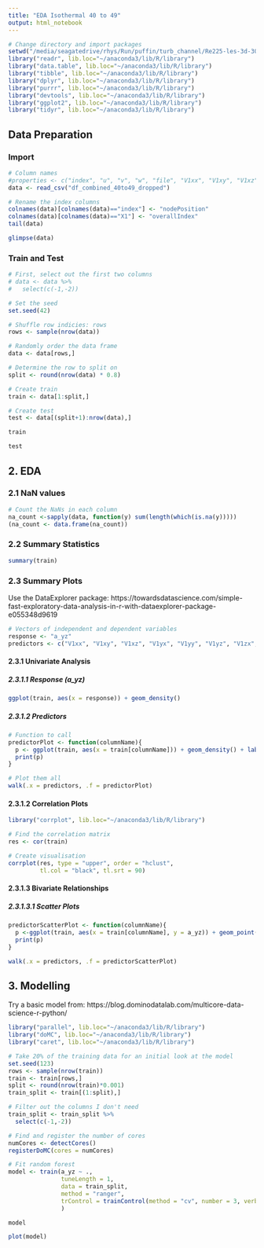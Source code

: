 ```yaml
---
title: "EDA Isothermal 40 to 49"
output: html_notebook
---
```


```r
# Change directory and import packages
setwd("/media/seagatedrive/rhys/Run/puffin/turb_channel/Re225-les-3d-30to50tu_isothermal/fields")
library("readr", lib.loc="~/anaconda3/lib/R/library")
library("data.table", lib.loc="~/anaconda3/lib/R/library")
library("tibble", lib.loc="~/anaconda3/lib/R/library")
library("dplyr", lib.loc="~/anaconda3/lib/R/library")
library("purrr", lib.loc="~/anaconda3/lib/R/library")
library("devtools", lib.loc="~/anaconda3/lib/R/library")
library("ggplot2", lib.loc="~/anaconda3/lib/R/library")
library("tidyr", lib.loc="~/anaconda3/lib/R/library")
```

## Data Preparation
### Import
```r
# Column names
#properties <- c("index", "u", "v", "w", "file", "V1xx", "V1xy", "V1xz", "V1yx", "V1yy", "V1yz", "V1zx", "V1zy", "V1zz", "V2xx", "V2xy", "V2xz", "V2yx", "V2yy", "V2yz", "V2zx", "V2zy", "V2zz", "V3xx", "V3xy", "V3xz", "V3yx", "V3yy", "V3yz", "V3zx", "V3zy", "V3zz", "I1", "I2", "Re_yz", "tke", "a_yz")
data <- read_csv("df_combined_40to49_dropped")
```

```r
# Rename the index columns
colnames(data)[colnames(data)=="index"] <- "nodePosition"
colnames(data)[colnames(data)=="X1"] <- "overallIndex"
tail(data)
```

```r
glimpse(data)
```
### Train and Test
```r
# First, select out the first two columns
# data <- data %>%
#   select(c(-1,-2))

# Set the seed
set.seed(42)

# Shuffle row indicies: rows
rows <- sample(nrow(data))

# Randomly order the data frame
data <- data[rows,]

# Determine the row to split on
split <- round(nrow(data) * 0.8)

# Create train
train <- data[1:split,]

# Create test
test <- data[(split+1):nrow(data),]
```

```r
train
```

```r
test
```

## 2. EDA

### 2.1 NaN values

```r
# Count the NaNs in each column
na_count <-sapply(data, function(y) sum(length(which(is.na(y)))))
(na_count <- data.frame(na_count))
```

### 2.2 Summary Statistics

```r
summary(train)
```

### 2.3 Summary Plots
Use the DataExplorer package: https://towardsdatascience.com/simple-fast-exploratory-data-analysis-in-r-with-dataexplorer-package-e055348d9619

```r
# Vectors of independent and dependent variables
response <- "a_yz"
predictors <- c("V1xx", "V1xy", "V1xz", "V1yx", "V1yy", "V1yz", "V1zx", "V1zy", "V1zz", "V2xx", "V2xy", "V2xz", "V2yx", "V2yy", "V2yz", "V2zx", "V2zy", "V2zz", "V3xx", "V3xy", "V3xz", "V3yx", "V3yy", "V3yz", "V3zx", "V3zy", "V3zz", "I1", "I2")
```


#### 2.3.1 Univariate Analysis

##### 2.3.1.1 Response (a_yz)

```r
ggplot(train, aes(x = response)) + geom_density()
```

##### 2.3.1.2 Predictors

```r
# Function to call
predictorPlot <- function(columnName){
  p <- ggplot(train, aes(x = train[columnName])) + geom_density() + labs(x = columnName)
  print(p)
}

# Plot them all
walk(.x = predictors, .f = predictorPlot)
```

#### 2.3.1.2 Correlation Plots
```r
library("corrplot", lib.loc="~/anaconda3/lib/R/library")

# Find the correlation matrix
res <- cor(train)

# Create visualisation
corrplot(res, type = "upper", order = "hclust",
         tl.col = "black", tl.srt = 90)
```

#### 2.3.1.3 Bivariate Relationships

##### 2.3.1.3.1 Scatter Plots

```r
predictorScatterPlot <- function(columnName){
  p <-ggplot(train, aes(x = train[columnName], y = a_yz)) + geom_point(alpha = 0.2) + labs(x = columnName)
  print(p)
}

walk(.x = predictors, .f = predictorScatterPlot)
```

## 3. Modelling

Try a basic model from: https://blog.dominodatalab.com/multicore-data-science-r-python/

```r
library("parallel", lib.loc="~/anaconda3/lib/R/library")
library("doMC", lib.loc="~/anaconda3/lib/R/library")
library("caret", lib.loc="~/anaconda3/lib/R/library")

# Take 20% of the training data for an initial look at the model
set.seed(123)
rows <- sample(nrow(train))
train <- train[rows,]
split <- round(nrow(train)*0.001)
train_split <- train[(1:split),]

# Filter out the columns I don't need
train_split <- train_split %>%
  select(c(-1,-2))

# Find and register the number of cores
numCores <- detectCores()
registerDoMC(cores = numCores)

# Fit random forest
model <- train(a_yz ~ .,
               tuneLength = 1,
               data = train_split,
               method = "ranger",
               trControl = trainControl(method = "cv", number = 3, verboseIter = TRUE)
               )

model

plot(model)

```

